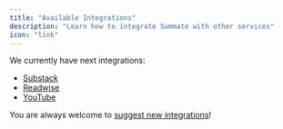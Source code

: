 ```yaml
---
title: "Available Integrations"
description: "Learn how to integrate Summate with other services"
icon: "link"
---
```


We currently have next integrations:

- [Substack](/integrations/substack)
- [Readwise](/integrations/readwise)
- [YouTube](/integrations/youtube)

You are always welcome to [suggest new integrations](/integrations/suggest)!
